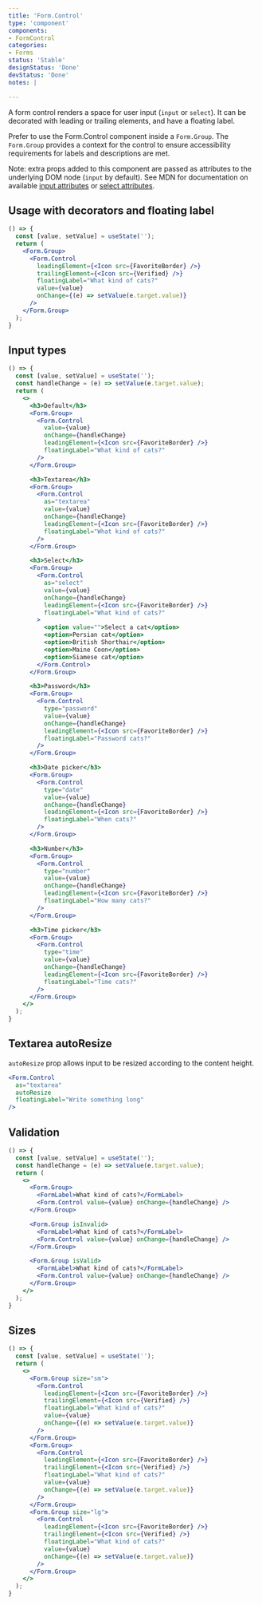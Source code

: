 ```yaml
---
title: 'Form.Control'
type: 'component'
components:
- FormControl
categories:
- Forms
status: 'Stable'
designStatus: 'Done'
devStatus: 'Done'
notes: |

---
```


A form control renders a space for user input (`input` or `select`). It can be
decorated with leading or trailing elements, and have a floating label.

Prefer to use the Form.Control component inside a `Form.Group`. The `Form.Group`
provides a context for the control to ensure accessibility requirements for
labels and descriptions are met.

Note: extra props added to this component are passed as attributes to the
underlying DOM node (`input` by default). See MDN for documentation on available
[input attributes](https://developer.mozilla.org/en-US/docs/Web/HTML/Element/input#attributes)
or [select attributes](https://developer.mozilla.org/en-US/docs/Web/HTML/Element/select#attributes).

## Usage with decorators and floating label

```jsx live
() => {
  const [value, setValue] = useState('');
  return (
    <Form.Group>
      <Form.Control
        leadingElement={<Icon src={FavoriteBorder} />}
        trailingElement={<Icon src={Verified} />}
        floatingLabel="What kind of cats?"
        value={value}
        onChange={(e) => setValue(e.target.value)}
      />
    </Form.Group>
  );
}
```


## Input types

```jsx live
() => {
  const [value, setValue] = useState('');
  const handleChange = (e) => setValue(e.target.value);
  return (
    <>
      <h3>Default</h3>
      <Form.Group>
        <Form.Control
          value={value}
          onChange={handleChange}
          leadingElement={<Icon src={FavoriteBorder} />}
          floatingLabel="What kind of cats?"
        />
      </Form.Group>

      <h3>Textarea</h3>
      <Form.Group>
        <Form.Control
          as="textarea"
          value={value}
          onChange={handleChange}
          leadingElement={<Icon src={FavoriteBorder} />}
          floatingLabel="What kind of cats?"
        />
      </Form.Group>

      <h3>Select</h3>
      <Form.Group>
        <Form.Control
          as="select"
          value={value}
          onChange={handleChange}
          leadingElement={<Icon src={FavoriteBorder} />}
          floatingLabel="What kind of cats?"
        >
          <option value="">Select a cat</option>
          <option>Persian cat</option>
          <option>British Shorthair</option>
          <option>Maine Coon</option>
          <option>Siamese cat</option>
        </Form.Control>
      </Form.Group>

      <h3>Password</h3>
      <Form.Group>
        <Form.Control
          type="password"
          value={value}
          onChange={handleChange}
          leadingElement={<Icon src={FavoriteBorder} />}
          floatingLabel="Password cats?"
        />
      </Form.Group>

      <h3>Date picker</h3>
      <Form.Group>
        <Form.Control
          type="date"
          value={value}
          onChange={handleChange}
          leadingElement={<Icon src={FavoriteBorder} />}
          floatingLabel="When cats?"
        />
      </Form.Group>

      <h3>Number</h3>
      <Form.Group>
        <Form.Control
          type="number"
          value={value}
          onChange={handleChange}
          leadingElement={<Icon src={FavoriteBorder} />}
          floatingLabel="How many cats?"
        />
      </Form.Group>

      <h3>Time picker</h3>
      <Form.Group>
        <Form.Control
          type="time"
          value={value}
          onChange={handleChange}
          leadingElement={<Icon src={FavoriteBorder} />}
          floatingLabel="Time cats?"
        />
      </Form.Group>
    </>
  );
}
```

## Textarea autoResize

`autoResize` prop allows input to be resized according to the content height.

```jsx live
<Form.Control
  as="textarea"
  autoResize
  floatingLabel="Write something long"
/>
```

## Validation

```jsx live
() => {
  const [value, setValue] = useState('');
  const handleChange = (e) => setValue(e.target.value);
  return (
    <>
      <Form.Group>
        <FormLabel>What kind of cats?</FormLabel>
        <Form.Control value={value} onChange={handleChange} />
      </Form.Group>

      <Form.Group isInvalid>
        <FormLabel>What kind of cats?</FormLabel>
        <Form.Control value={value} onChange={handleChange} />
      </Form.Group>

      <Form.Group isValid>
        <FormLabel>What kind of cats?</FormLabel>
        <Form.Control value={value} onChange={handleChange} />
      </Form.Group>
    </>
  );
}
```

## Sizes

```jsx live
() => {
  const [value, setValue] = useState('');
  return (
    <>
      <Form.Group size="sm">
        <Form.Control
          leadingElement={<Icon src={FavoriteBorder} />}
          trailingElement={<Icon src={Verified} />}
          floatingLabel="What kind of cats?"
          value={value}
          onChange={(e) => setValue(e.target.value)}
        />
      </Form.Group>
      <Form.Group>
        <Form.Control
          leadingElement={<Icon src={FavoriteBorder} />}
          trailingElement={<Icon src={Verified} />}
          floatingLabel="What kind of cats?"
          value={value}
          onChange={(e) => setValue(e.target.value)}
        />
      </Form.Group>
      <Form.Group size="lg">
        <Form.Control
          leadingElement={<Icon src={FavoriteBorder} />}
          trailingElement={<Icon src={Verified} />}
          floatingLabel="What kind of cats?"
          value={value}
          onChange={(e) => setValue(e.target.value)}
        />
      </Form.Group>
    </>
  );
}
```
